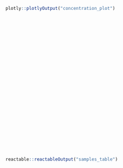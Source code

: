 ::: {.grid}

::: {.g-col-1 .g-col-md-6}

<div style="height: 400px;">
```r
plotly::plotlyOutput("concentration_plot")
```
</div>

:::

::: {.g-col-1 .g-col-md-6}

```r
reactable::reactableOutput("samples_table")
```

:::

:::
